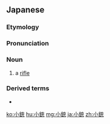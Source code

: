==Japanese==
{{DEFAULTSORT:しょうじゅう}}
{{wikipedia|lang=ja}}
{{ja-kanjitab|しょう|じゅう|yomi=o}}

===Etymology===
{{com|ja|小|tr1=shō|t1=[[small]]|銃|tr2=jū|t2=[[gun]]}}

===Pronunciation===
{{ja-pron|acc=0|y=o|しょうじゅう}}

===Noun===
{{ja-noun|しょうじゅう|hhira=せうじゆう}}

# a [[rifle]] {{gl|firearm with a rifled barrel}}

===Derived terms===
* {{ja-r|自%動%小%銃|じ%どう% しょう%じゅう|[[automatic rifle]]}}

{{C|ja|Firearms}}

[[ko:小銃]]
[[hu:小銃]]
[[mg:小銃]]
[[ja:小銃]]
[[zh:小銃]]